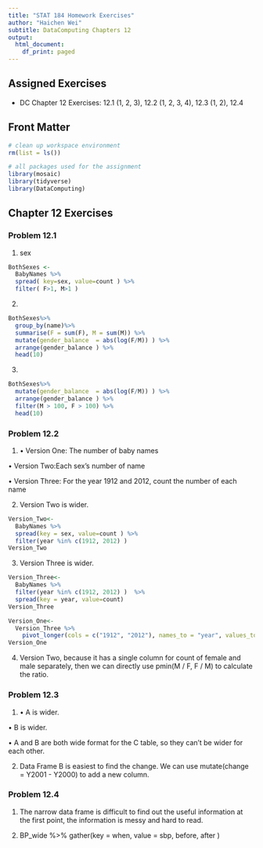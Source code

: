 ```yaml
---
title: "STAT 184 Homework Exercises"
author: "Haichen Wei"
subtitle: DataComputing Chapters 12
output:
  html_document:
    df_print: paged
---
```


## Assigned Exercises

- DC Chapter 12 Exercises: 12.1 (1, 2, 3), 12.2 (1, 2, 3, 4), 12.3 (1, 2), 12.4

## Front Matter

```r
# clean up workspace environment
rm(list = ls())

# all packages used for the assignment
library(mosaic)
library(tidyverse)
library(DataComputing)
```



## Chapter 12 Exercises

### Problem 12.1

1. sex
```r
BothSexes <-
  BabyNames %>%
  spread( key=sex, value=count ) %>%
  filter( F>1, M>1 )
```
2. 
```r
BothSexes%>%
  group_by(name)%>%
  summarise(F = sum(F), M = sum(M)) %>%
  mutate(gender_balance  = abs(log(F/M)) ) %>%
  arrange(gender_balance ) %>%
  head(10)
```
3. 
```r
BothSexes%>%
  mutate(gender_balance  = abs(log(F/M)) ) %>%
  arrange(gender_balance ) %>%
  filter(M > 100, F > 100) %>%
  head(10)
```

### Problem 12.2

1. • Version One: The number of baby names

• Version Two:Each sex's number of name

• Version Three: For the year 1912 and 2012, count the number of each name 

2. Version Two is wider.
```r
Version_Two<-
  BabyNames %>%
  spread(key = sex, value=count ) %>%
  filter(year %in% c(1912, 2012) )
Version_Two
```
3. Version Three is wider.
```r
Version_Three<-
  BabyNames %>%
  filter(year %in% c(1912, 2012) )  %>%
  spread(key = year, value=count)
Version_Three
```

```r
Version_One<-
  Version_Three %>%
    pivot_longer(cols = c("1912", "2012"), names_to = "year", values_to = "count")
Version_One
```

4. Version Two, because it has a single column for count of female and male separately, then we can directly use pmin(M / F, F / M) to calculate the ratio.

### Problem 12.3

1. • A is wider.

• B is wider.

• A and B are both wide format for the C table, so they can't be wider for each other.

2. Data Frame B is easiest to find the change. We can use mutate(change = Y2001 - Y2000) to add a new column. 

### Problem 12.4

1. The narrow data frame is difficult to find out the useful information at the first point, the information is messy and hard to read. 

2. BP_wide %>% gather(key = when, value = sbp, before, after )

